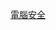 {{Stub Category
|article=[[计算机安全|计算机安全]]
|newstub=computer-security-stub
|category=電腦安全}}

[[Category:電腦小作品|電腦安全]]